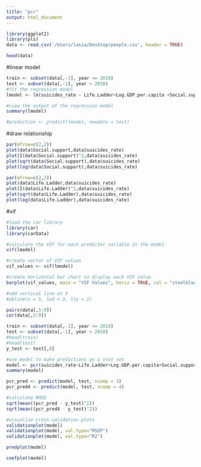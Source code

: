 ```yaml
---
title: "pcr"
output: html_document
---
```


```r
library(ggplot2)
library(pls)
data <- read.csv('/Users/lasia/Desktop/people.csv', header = TRUE)

head(data)
```
#linear model
```r
train <- subset(data[,-1], year <= 2010)
test <- subset(data[,-1], year > 2010)
#fit the regression model
lmodel <- lm(suicides_rate ~ Life.Ladder+Log.GDP.per.capita +Social.support+Healthy.life.expectancy.at.birth,data = train)

#view the output of the regression model
summary(lmodel)

#prediction <- predict(lmodel, newdata = test)
```

#draw relationship
```r
par(mfrow=c(2,2))
plot(data$Social.support,data$suicides_rate)
plot(I(data$Social.support)^2,data$suicides_rate)
plot(sqrt(data$Social.support),data$suicides_rate)
plot(log(data$Social.support),data$suicides_rate)
```
```r
par(mfrow=c(2,2))
plot(data$Life.Ladder,data$suicides_rate)
plot(I(data$Life.Ladder)^2,data$suicides_rate)
plot(sqrt(data$Life.Ladder),data$suicides_rate)
plot(log(data$Life.Ladder),data$suicides_rate)
```

#vif
```r
#load the car library
library(car)
library(carData)

#calculate the VIF for each predictor variable in the model
vif(lmodel)

#create vector of VIF values
vif_values <- vif(lmodel)

#create horizontal bar chart to display each VIF value
barplot(vif_values, main = "VIF Values", horiz = TRUE, col = "steelblue")

#add vertical line at 5
#abline(v = 5, lwd = 3, lty = 2)

pairs(data[,5:9])
cor(data[,5:9])
```


```r
train <- subset(data[,-1], year <= 2010)
test <- subset(data[,-1], year > 2010)
#head(train)
#head(test)
y_test <- test[,8]

#use model to make predictions on a test set
model <- pcr(suicides_rate~Life.Ladder+Log.GDP.per.capita+Social.support+Healthy.life.expectancy.at.birth, data=train, scale=TRUE, validation="CV")
summary(model)
```

```r
pcr_pred <- predict(model, test, ncomp = 3)
pcr_pred4 <- predict(model, test, ncomp = 4)

#calculate RMSE
sqrt(mean((pcr_pred - y_test)^2))
sqrt(mean((pcr_pred4 - y_test)^2))
```
```r
#visualize cross-validation plots
validationplot(model)
validationplot(model, val.type="MSEP")
validationplot(model, val.type="R2")
```

```r
predplot(model)

coefplot(model)
```